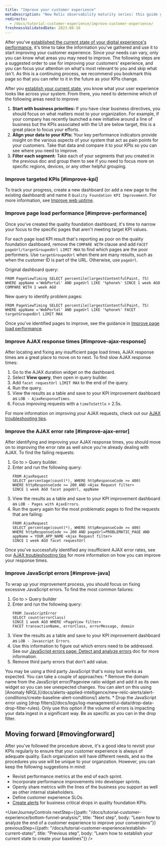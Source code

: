 ```yaml
---
title: "Improve your customer experience" 
metaDescription: "New Relic observability maturity series: this guide gives you a quality foundation for optimizing your web application's performance to improve your customer experience."
redirects:
  - /docs/tutorial-customer-experience/improve-customer-experience/
freshnessValidatedDate: 2023-08-16
---
```


After you've [established the current state of your digital experience's performance](/docs/tutorial-customer-experience/establish-current-state/), it's time to take the information you've gathered and use it to start improving your customer experience. Since your needs can vary, only you can know what areas you may need to improve. The following steps are a suggested order to use for improving your customers' experience, and you can focus your attention on what's most relevant to you and skip what isn't. As this is a continuing process, we recommend you bookmark this page so that you can refer to it in the future as your KPIs change. 

After you [establish your current state](/docs/tutorial-customer-experience/establish-current-state/), you know what your user experience looks like across your system. From there, you need to determine which of the following areas need to improve:

1. <DNT>**Start with business priorities:**</DNT> If you have clear business directives, you should focus on what matters most to your organization. For example, if your company has recently launched a new initiative around a line of business but the KPIs associated with the UI are below target, this is a great place to focus your efforts.
2. <DNT>**Align your data to your KPIs:**</DNT> Your key performance indicators provide insight on the various aspects of your system that act as pain points for your customers. Take that data and compare it to your KPIs so you can see where you need to improve.
3. <DNT>**Filter each segment:**</DNT> Take each of your segments that you created in the previous doc and group them to see if you need to focus more on specific regions, devices, or any other helpful grouping.        

### Improve targeted KPIs [#improve-kpi]

To track your progress, create a new dashboard (or add a new page to the existing dashboard) and name it `Quality Foundation KPI Improvement`. For more information, see [Improve web uptime](/docs/new-relic-solutions/observability-maturity/customer-experience/cx-improve-web-uptime).        

### Improve page load performance [#improve-performance]

Once you've created the quality foundation dashboard, it's time to narrow your focus to the specific pages that aren't meeting target KPI values. 

For each page load KPI result that's reporting as poor on the quality foundation dashboard, remove the `COMPARE WITH` clause and add `FACET pageUrl/targetGroupedUrl LIMIT MAX` to find which pages are the poor performers. Use `targetGroupedUrl` when there are many results, such as when the customer ID is part of the URL. Otherwise, use `pageUrl`.

Original dashboard query:

```
FROM PageViewTiming SELECT percentile(largestContentfulPaint, 75) WHERE appName ='WebPortal' AND pageUrl LIKE '%phone%' SINCE 1 week AGO COMPARE WITH 1 week AGO 
```

New query to identify problem pages:

```
FROM PageViewTiming SELECT percentile(largestContentfulPaint, 75) WHERE appName ='WebPortal' AND pageUrl LIKE '%phone%' FACET targetGroupedUrl LIMIT MAX
```

Once you've identified pages to improve, see the guidance in [Improve page load performance](/docs/new-relic-solutions/observability-maturity/customer-experience/cx-improve-page-load).        

### Improve AJAX response times [#improve-ajax-response]

After locating and fixing any insufficient page load times, AJAX response times are a great place to move on to next. To find slow AJAX response times:

1. Go to the AJAX duration widget on the dashboard.
2. Select <DNT>**View query**</DNT>, then open in query builder.
3. Add `facet requestUrl LIMIT MAX` to the end of the query.
4. Run the query.
5. View the results as a table and save to your KPI improvement dashboard as `LOB - AjaxResponseTimes`.
6. Focus improving requests with a `timeToSettle` \> 2.5s.

For more information on improving your AJAX requests, check out our [AJAX troubleshooting tips](/docs/browser/browser-monitoring/browser-pro-features/ajax-page-identify-time-consuming-calls/).        

### Improve the AJAX error rate [#improve-ajax-error]

After identifying and improving your AJAX response times, you should move on to improving the error rate as well since you're already dealing with AJAX. To find the failing requests:

1. Go to <InlinePopover type="dashboards" /> > Query builder.
2. Enter and run the following query: 
    ```
    FROM AjaxRequest 
    SELECT percentage(count(*), WHERE httpResponseCode >= 400) 
    WHERE httpResponseCode >= 200 AND <Ajax Request filter>
    SINCE 1 week AGO facet pageUrl, appName
    ```
3. View the results as a table and save to your KPI improvement dashboard as `LOB - Pages with AjaxErrors`.
4. Run the query again for the most problematic pages to find the requests that are failing:
    ```
    FROM AjaxRequest 
    SELECT percentage(count(*), WHERE httpResponseCode >= 400) 
    WHERE httpResponseCode >= 200 AND pageUrl=PROBLEMATIC_PAGE AND appName = YOUR_APP_NAME <Ajax Request filter> 
    SINCE 1 week AGO facet requestUrl
    ```
Once you've successfully identified any insufficient AJAX error rates, see our [AJAX troubleshooting tips](/docs/browser/browser-monitoring/browser-pro-features/ajax-page-identify-time-consuming-calls) for more information on how you can improve your response times.        

### Improve JavaScript errors [#improve-java]

To wrap up your improvement process, you should focus on fixing excessive JavaScript errors. To find the most common failures: 

1. Go to <InlinePopover type="dashboards" /> > Query builder
2. Enter and run the following query: 
    ```
    FROM JavaScriptError 
    SELECT count(errorClass) 
    SINCE 1 week AGO WHERE <PageView filter>  
    FACET transactionName, errorClass, errorMessage, domain
    ```
3. View the results as a table and save to your KPI improvement dashboard as `LOB - Javascript Errors`.
4. Use this information to figure out which errors need to be addressed. See our [JavaScript errors page: Detect and analyze errors](/docs/browser/new-relic-browser/browser-pro-features/javascript-errors-page-detect-analyze-errors/) doc for more information.
5. Remove third party errors that don't add value.

<Callout variant="tip">
You may be using a third party JavaScript that's noisy but works as expected. You can take a couple of approaches:
* Remove the domain name from the JavaScript error/Pageview ratio widget and add it as its own widget so you can see unexpected changes. You can alert on this using [Anomaly NRQL](/docs/alerts-applied-intelligence/new-relic-alerts/alert-conditions/create-baseline-alert-conditions/) alerts.
* Drop the JavaScript error using [drop filters](/docs/logs/log-management/ui-data/drop-data-drop-filter-rules). Only use this option if the volume of errors is impacting your data ingest in a significant way. Be as specific as you can in the drop filter. 
</Callout>     

## Moving forward [#movingforward]

After you've followed the procedure above, it's a good idea to revisit your KPIs regularly to ensure that your customer experience is always of adequate quality. Each organization will have different needs, and so the procedures you use will be unique to your organzation. However, you can keep the following suggestions in mind:

* Revisit performance metrics at the end of each sprint.
* Incorporate performance improvements into developer sprints.
* Openly share metrics with the lines of the business you support as well as other internal stakeholders.
* Define customer experience SLOs.
* [Create alerts](/docs/tutorial-create-alerts/create-new-relic-alerts/) for business critical drops in quality foundation KPIs.

<UserJourneyControls
    nextStep={{path: "/docs/tutorial-customer-experience/bottom-funnel-analysis/", title: "Next step", body: "Learn how to analyze the end of a customer experience to improve your conversions"}}
    previousStep={{path: "/docs/tutorial-customer-experience/establish-current-state/", title: "Previous step", body: "Learn how to establish your current state to create your baselines"}}
/>